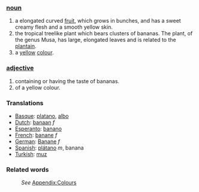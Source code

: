===[[noun]]===
#a elongated curved [[fruit]], which grows in bunches, and has a sweet creamy flesh and a smooth yellow skin.
#the tropical treelike plant which bears clusters of bananas. The plant, of the genus Musa, has large, elongated leaves and is related to the [[plantain]].
#a [[yellow]] [[color|colour]].
===[[adjective]]===
#containing or having the taste of bananas.
#of a yellow colour.

===Translations===

*[[Basque]]: [[platano]], [[albo]]
*[[Dutch]]: [[banaan]] ''f''
*[[Esperanto]]: [[banano]]
*[[French]]: [[banane]] ''f''
*[[German]]: [[Banane]] ''f''
*[[Spanish]]: [[plátano]] ''m'', banana
*[[Turkish]]: [[muz]]

===Related words===
:''See'' [[Wiktionary_Appendix:Colours|Appendix:Colours]]